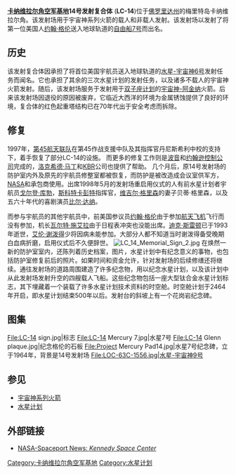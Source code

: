 {{Rough translation|time=2022-01-05T14:56:12+00:00}}
{{Infobox Launch Pad
|name = 14号发射复合体
|image =Launch_of_Friendship_7_-_GPN-2000-000686.jpg
|caption =一枚运送运[[水星-宇宙神6号|水星-宇宙神6号]]的宇宙神火箭LC-14发射升空。
|site = [[卡纳维拉尔角空军基地|卡纳维拉尔角空军基地]]
|location =28°49'N<br>80°54'69"W
|short = LC-14
|operator = [[美国空军|美国空军]]
|tlaunches = 32次
|pads = 1个
|inclination = 28° - 57°
|paddetails = {{Infobox Launch Pad/Pad
|status = 不使用
|first = [[宇宙神A|宇宙神A]], 1957年6月11日
|last = [[阿金纳目标运载器|阿金纳目标运载器]]，用于[[双子座12号|双子座12号]]，1966年11月11日
|rockets = [[宇宙神|宇宙神]]系列火箭<br>[[宇宙神-阿金纳|宇宙神-阿金纳]]}}
}}
'''[[卡纳维拉尔角空军基地|卡纳维拉尔角空军基地]]14号发射复合体''' ('''LC-14''')位于[[佛罗里达州|佛罗里达州]]的梅里特岛卡纳维拉尔角。该发射场用于宇宙神系列火箭的载人和非载人发射。该发射场以发射了将第一位美国人[[约翰·格伦|约翰·格伦]]送入地球轨道的[[自由船7号|自由船7号]]而出名。
==历史==
该发射复合体因承担了将首位美国宇航员送入地球轨道的[[水星-宇宙神6号|水星-宇宙神6号]]发射任务而闻名。它也承担了其余的三次水星计划的发射任务，以及诸多不载人的宇宙神火箭发射。随后，该发射场服务于发射用于[[双子座计划|双子座计划]]的[[宇宙神-阿金纳|宇宙神-阿金纳]]火箭。后来该发射场因退役的原因被废弃，它临近大西洋的环境为金属锈蚀提供了良好的环境，复合体的红色起重塔结构已在70年代出于安全考虑而拆除。
==修复==
1997年，[[第45航天联队|第45航天联队]]在第45作战支援中队及其指挥官丹尼斯希利中校的支持下，着手恢复了部分LC-14的设施。
而更多的修复工作则是[[波音|波音]]和[[约翰逊控制公司|约翰逊控制公司]]完成的，[[洛克希德·马丁|洛克希德·马丁]]和[[KBR|KBR]]公司也提供了帮助。<!--Although extensive repairs were made by [[Boeing|Boeing]] and [[Johnson_Controls|Johnson Controls]], with additional assistance from [[Lockheed_Martin|Lockheed Martin]] and [[Brown_and_Root|Brown and Root]], the restoration utilized no military construction (MILCON) or military operations & maintenance (O&M) funding and was effected strictly with military, DoD civilian, NASA civilain, DoD contractor and NASA contractor volunteers.-->
几个月后，原14号发射场的防护室内外及原先的宇航员修整室都被恢复，而防护是被改造成会议室供军方，[[NASA|NASA]]和承包商使用。出席1998年5月的发射场重启用仪式的人有前水星计划者宇航员[[戈尔登·库勃|戈尔登·库勃]]，[[斯科特卡彭特|斯科特卡彭特]]指挥官，[[维吉尔·格里森|维吉尔·格里森]]的妻子贝蒂·格里森，以及五六十年代的喜剧演员[[比尔·达纳|比尔·达纳]]。

而参与宇航员的其他宇航员中，前美国参议员[[约翰·格伦|约翰·格伦]]由于参加[[航天飞机|航天飞机]]飞行而没有参加，机长[[瓦尔特·施艾拉|瓦尔特·施艾拉]]由于日程表冲突也没能出席。[[迪克·斯雷顿|迪克·斯雷顿]]已于1993年逝世，[[艾伦·谢泼得|艾伦·谢泼得]]少将因病未能参加。大部分人都不知道当时谢泼得备受晚期白血病折磨，启用仪式后不久便辞世。
[[Image:LC_14_Memorial_Sign_2.jpg|thumb]]
在焕然一新的防护室室内，还陈列着历史档案，图片，水星计划中有纪念意义的事物，也包括防护室修复前后的照片。如果时间和资金允许，针对发射场的后续修缮还将继续。通往发射场的道路周围建造了许多纪念物，用以纪念水星计划，以及该计划中从此发射场发射升空的四艘载人飞船。这些纪念物包括一座大型钛合金水星计划标志，其下埋藏着一个装载了许多水星计划技术资料的时空舱。时空舱计划于2464年开启，即水星计划结束500年以后。发射台的斜坡上有一个花岗岩纪念碑。 
{{clear}}
==图集==
<gallery widths="240px" perrow="3">
File:LC-14 sign.jpg|标志
File:LC-14 Mercury 7.jpg|水星7号
File:LC-14 Glenn plaque.jpg|纪念格伦的石板
File:Project Mercury Pad14.jpg|水星7号纪念碑，立于1964年，背景是14号发射场
File:LOC-63C-1556.jpg|[[水星-宇宙神9号|水星-宇宙神9号]]
</gallery>
==参见 ==
*[[宇宙神系列火箭|宇宙神系列火箭]]
*[[水星计划|水星计划]]

== 外部链接 ==
* [http://www.nasa.gov/centers/kennedy/pdf/67361main_may22.pdf NASA-Spaceport News: ''Kennedy Space Center''] {{Wayback|url=http://www.nasa.gov/centers/kennedy/pdf/67361main_may22.pdf |date=20170216163519 }}
{{Merritt Island}}
{{Geolinks-US-buildingscale|28.49117|-80.546983}}
[[Category:卡纳维拉尔角空军基地|Category:卡纳维拉尔角空军基地]]
[[Category:水星计划|Category:水星计划]]